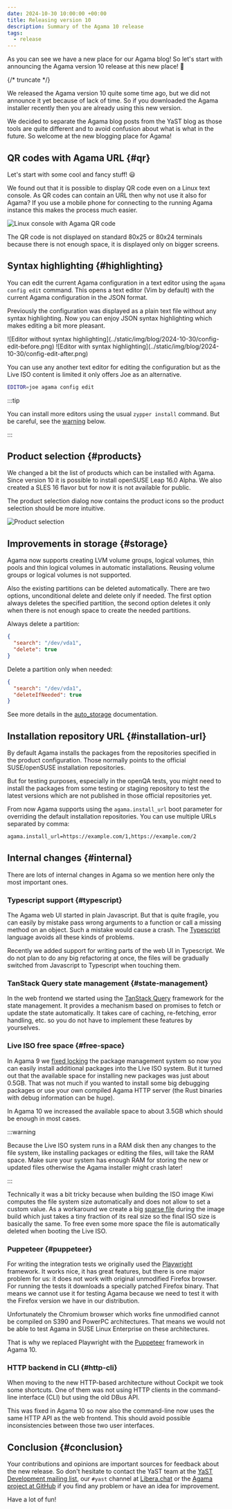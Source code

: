 ```yaml
---
date: 2024-10-30 10:00:00 +00:00
title: Releasing version 10
description: Summary of the Agama 10 release
tags:
  - release
---
```


As you can see we have a new place for our Agama blog! So let's start with announcing the Agama
version 10 release at this new place! :tada:

{/* truncate */}

We released the Agama version 10 quite some time ago, but we did not announce it yet because of lack
of time. So if you downloaded the Agama installer recently then you are already using this new
version.

We decided to separate the Agama blog posts from the YaST blog as those tools are quite different
and to avoid confusion about what is what in the future. So welcome at the new blogging place for
Agama!

## QR codes with Agama URL {#qr}

Let's start with some cool and fancy stuff! :smiley:

We found out that it is possible to display QR code even on a Linux text console. As QR codes can
contain an URL then why not use it also for Agama? If you use a mobile phone for connecting to the
running Agama instance this makes the process much easier.

![Linux console with Agama QR code](../static/img/blog/2024-10-30/qr-code.png)

The QR code is not displayed on standard 80x25 or 80x24 terminals because there is not enough space,
it is displayed only on bigger screens.

## Syntax highlighting {#highlighting}

You can edit the current Agama configuration in a text editor using the `agama config edit` command.
This opens a text editor (Vim by default) with the current Agama configuration in the JSON format.

Previously the configuration was displayed as a plain text file without any syntax highlighting. Now
you can enjoy JSON syntax highlighting which makes editing a bit more pleasant.


<SmallImageBox>
  ![Editor without syntax highlighting](../static/img/blog/2024-10-30/config-edit-before.png)
  ![Editor with syntax highlighting](../static/img/blog/2024-10-30/config-edit-after.png)
</SmallImageBox>

You can use any another text editor for editing the configuration but as the Live ISO content is
limited it only offers Joe as an alternative.

```bash
EDITOR=joe agama config edit
```

:::tip

You can install more editors using the usual `zypper install` command. But be careful, see the
<a href="#free-space-warning">warning</a> below.

:::

## Product selection {#products}

We changed a bit the list of products which can be installed with Agama. Since version 10 it is
possible to install openSUSE Leap 16.0 Alpha. We also created a SLES 16 flavor but for now it is not
available for public.

The product selection dialog now contains the product icons so the product selection should be more
intuitive.

![Product selection](../static/img/blog/2024-10-30/product-selection.png)

## Improvements in storage {#storage}

Agama now supports creating LVM volume groups, logical volumes, thin pools and thin logical volumes
in automatic installations. Reusing volume groups or logical volumes is not supported.

Also the existing partitions can be deleted automatically. There are two options, unconditional
delete and delete only if needed. The first option always deletes the specified partition, the
second option deletes it only when there is not enough space to create the needed partitions.

Always delete a partition:

```json
{
  "search": "/dev/vda1",
  "delete": true
}
```

Delete a partition only when needed:

```json
{
  "search": "/dev/vda1",
  "deleteIfNeeded": true
}
```

See more details in the [auto_storage](
https://github.com/openSUSE/agama/blob/master/doc/auto_storage.md) documentation.

## Installation repository URL {#installation-url}

By default Agama installs the packages from the repositories specified in the product configuration.
Those normally points to the official SUSE/openSUSE installation repositories.

But for testing purposes, especially in the openQA tests, you might need to install the packages
from some testing or staging repository to test the latest versions which are not published in those
official repositories yet.

From now Agama supports using the `agama.install_url` boot parameter for overriding the default
installation repositories. You can use multiple URLs separated by comma:

```bash
agama.install_url=https://example.com/1,https://example.com/2
```

## Internal changes {#internal}

There are lots of internal changes in Agama so we mention here only the most important ones.

### Typescript support {#typescript}

The Agama web UI started in plain Javascript. But that is quite fragile, you can easily by mistake
pass wrong arguments to a function or call a missing method on an object. Such a mistake would cause
a crash. The [Typescript](https://www.typescriptlang.org/) language avoids all these kinds of
problems.

Recently we added support for writing parts of the web UI in Typescript. We do not plan to do any
big refactoring at once, the files will be gradually switched from Javascript to Typescript when
touching them.

### TanStack Query state management {#state-management}

In the web frontend we started using the [TanStack Query](https://tanstack.com/query/latest)
framework for the state management. It provides a mechanism based on promises to fetch or update the
state automatically. It takes care of caching, re-fetching, error handling, etc. so you do not have
to implement these features by yourselves.

### Live ISO free space {#free-space}

In Agama 9 we [fixed locking](2024-06-28-agama-9.mdx#live-iso) the package management system so now
you can easily install additional packages into the Live ISO system. But it turned out that the
available space for installing new packages was just about 0.5GB. That was not much if you wanted to
install some big debugging packages or use your own compiled Agama HTTP server (the Rust binaries
with debug information can be huge).

<a id="free-space-warning"></a>
In Agama 10 we increased the available space to about 3.5GB which should be enough in most cases.

:::warning

Because the Live ISO system runs in a RAM disk then any changes to the file system, like installing
packages or editing the files, will take the RAM space. Make sure your system has enough RAM for
storing the new or updated files otherwise the Agama installer might crash later!

:::

Technically it was a bit tricky because when building the ISO image Kiwi computes the file system
size automatically and does not allow to set a custom value. As a workaround we create a big [sparse
file](https://en.wikipedia.org/wiki/Sparse_file) during the image build which just takes a tiny
fraction of its real size so the final ISO size is basically the same. To free even some more space
the file is automatically deleted when booting the Live ISO.

### Puppeteer {#puppeteer}

For writing the integration tests we originally used the [Playwright](https://playwright.dev/)
framework. It works nice, it has great features, but there is one major problem for us: it does not
work with original unmodified Firefox browser. For running the tests it downloads a specially
patched Firefox binary. That means we cannot use it for testing Agama because we need to test it
with the Firefox version we have in our distribution.

Unfortunately the Chromium browser which works fine unmodified cannot be compiled on S390 and
PowerPC architectures. That means we would not be able to test Agama in SUSE Linux Enterprise on
these architectures.

That is why we replaced Playwright with the [Puppeteer](https://pptr.dev/) framework in Agama 10.

### HTTP backend in CLI {#http-cli}

When moving to the new HTTP-based architecture without Cockpit we took some shortcuts. One of them
was not using HTTP clients in the command-line interface (CLI) but using the old DBus API.

This was fixed in Agama 10 so now also the command-line now uses the same HTTP API as the web
frontend. This should avoid possible inconsistencies between those two user interfaces.

## Conclusion {#conclusion}

Your contributions and opinions are important sources for feedback about the new release. So don't
hesitate to contact the YaST team at the [YaST Development mailing
list](https://lists.opensuse.org/archives/list/yast-devel@lists.opensuse.org/), our `#yast` channel
at [Libera.chat](https://libera.chat/) or the [Agama project at
GitHub](https://github.com/agama-project/agama) if you find any problem or have an idea for
improvement.

Have a lot of fun!
